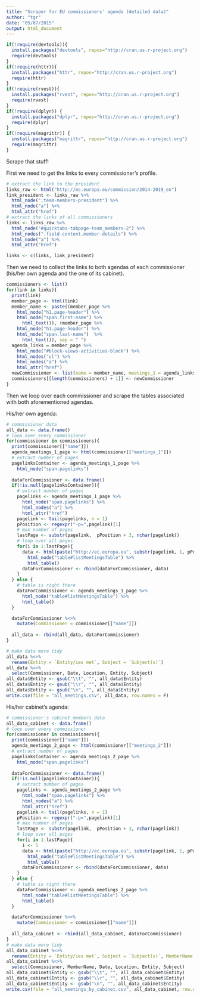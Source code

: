 ```yaml
---
title: "Scraper for EU commissioners' agenda (detailed data)"
author: "tgr"
date: "05/07/2015"
output: html_document
---
```




```r
if(!require(devtools)){
  install.packages("devtools", repos="http://cran.us.r-project.org")
  require(devtools)
}
if(!require(httr)){
  install.packages("httr", repos="http://cran.us.r-project.org")
  require(httr)
}
if(!require(rvest)){
  install.packages("rvest", repos="http://cran.us.r-project.org")
  require(rvest)
}
if(!require(dplyr)) {
  install.packages("dplyr", repos="http://cran.us.r-project.org")
  require(dplyr)
}
if(!require(magrittr)) {
  install.packages("magrittr", repos="http://cran.us.r-project.org")
  require(magrittr)
}
```

Scrape that stuff! 

First we need to get the links to every commissioner's profile.
```r
# extract the link to the president
links_raw <- html("http://ec.europa.eu/commission/2014-2019_en")
link_president <- links_raw %>%
  html_node(".team-members-president") %>%
  html_node("a") %>%
  html_attr("href")
# extract the links of all commissioners
links <- links_raw %>%
  html_node("#quicktabs-tabpage-team_members-2") %>%
  html_nodes(".field-content.member-details") %>%
  html_node("a") %>%
  html_attr("href")

links <- c(links, link_president)
```

Then we need to collect the links to both agendas of each commissioner (his/her own agenda and the one of its cabinet).
```r
commissioners <- list()
for(link in links){
  print(link)
  member_page <- html(link)
  member_name <- paste((member_page %>%
    html_node("h1.page-header") %>%
    html_node("span.first-name") %>% 
      html_text()), (member_page %>%
    html_node("h1.page-header") %>%
    html_node("span.last-name")  %>% 
      html_text()), sep = " ")
  agenda_links = member_page %>%
    html_node("#block-views-activities-block") %>%
    html_nodes("ul") %>%
    html_nodes("a") %>%
    html_attr("href")
  newCommissioner <- list(name = member_name, meetings_1 = agenda_links[1], meetings_2 = agenda_links[2])
  commissioners[[length(commissioners) + 1]] <- newCommissioner
}
```

Then we loop over each commissioner and scrape the tables associated with both aforementioned agendas.

His/her own agenda:
```r
# commissioner data
all_data <- data.frame()
# loop over every commissioner 
for(commissioner in commissioners){
  print(commissioner[["name"]])
  agenda_meetings_1_page <- html(commissioner[["meetings_1"]])
  # extract number of pages
  pagelinksContainer <- agenda_meetings_1_page %>%
    html_node("span.pagelinks")
  
  dataForCommissioner <- data.frame()
  if(!is.null(pagelinksContainer)){
    # extract number of pages
    pagelinks <- agenda_meetings_1_page %>%
      html_node("span.pagelinks") %>%
      html_nodes("a") %>%
      html_attr("href")
    pagelink <- tail(pagelinks, n = 1)
    pPosition <- regexpr("-p=",pagelink)[1]
    # max number of pages
    lastPage <- substr(pagelink,  pPosition + 3, nchar(pagelink))
    # loop over all pages
    for(i in 1:lastPage){
      data <- html(paste("http://ec.europa.eu", substr(pagelink, 1, pPosition), "p=", i, sep = "")) %>%
        html_node("table#listMeetingsTable") %>%
        html_table()
      dataForCommissioner <- rbind(dataForCommissioner, data)
    }
  } else {
    # table is right there
    dataForCommissioner <- agenda_meetings_1_page %>%
      html_node("table#listMeetingsTable") %>%
      html_table()
  }

  dataForCommissioner %<>% 
    mutate(Commissioner = commissioner[["name"]])
  
  all_data <- rbind(all_data, dataForCommissioner)
}

# make data more tidy
all_data %<>%
  rename(Entity = `Entity/ies met`, Subject = `Subject(s)`) 
all_data %<>%
  select(Commissioner, Date, Location, Entity, Subject)
all_data$Entity <- gsub("\\t", "", all_data$Entity)
all_data$Entity <- gsub("\\r", "", all_data$Entity)
all_data$Entity <- gsub("\n", "", all_data$Entity)
write.csv(file = "all_meetings.csv", all_data, row.names = F)
```

His/her cabinet's agenda:
```r
# commissioner's cabinet members data
all_data_cabinet <- data.frame()
# loop over every commissioner 
for(commissioner in commissioners){
  print(commissioner[["name"]])
  agenda_meetings_2_page <- html(commissioner[["meetings_2"]])
  # extract number of pages
  pagelinksContainer <- agenda_meetings_2_page %>%
    html_node("span.pagelinks")
  
  dataForCommissioner <- data.frame()
  if(!is.null(pagelinksContainer)){
    # extract number of pages
    pagelinks <- agenda_meetings_2_page %>%
      html_node("span.pagelinks") %>%
      html_nodes("a") %>%
      html_attr("href")
    pagelink <- tail(pagelinks, n = 1)
    pPosition <- regexpr("-p=",pagelink)[1]
    # max number of pages
    lastPage <- substr(pagelink,  pPosition + 3, nchar(pagelink))
    # loop over all pages
    for(i in 1:lastPage){
      i <- 1
      data <- html(paste("http://ec.europa.eu", substr(pagelink, 1, pPosition), "p=", i, sep = "")) %>%
        html_node("table#listMeetingsTable") %>%
        html_table()
      dataForCommissioner <- rbind(dataForCommissioner, data)
    }
  } else {
    # table is right there
    dataForCommissioner <- agenda_meetings_2_page %>%
      html_node("table#listMeetingsTable") %>%
      html_table()
  }

  dataForCommissioner %<>% 
    mutate(Commissioner = commissioner[["name"]])
  
  all_data_cabinet <- rbind(all_data_cabinet, dataForCommissioner)
}
# make data more tidy
all_data_cabinet %<>%
  rename(Entity = `Entity/ies met`, Subject = `Subject(s)`, MemberName = Name) 
all_data_cabinet %<>%
  select(Commissioner, MemberName, Date, Location, Entity, Subject)
all_data_cabinet$Entity <- gsub("\\t", "", all_data_cabinet$Entity)
all_data_cabinet$Entity <- gsub("\\r", "", all_data_cabinet$Entity)
all_data_cabinet$Entity <- gsub("\n", "", all_data_cabinet$Entity)
write.csv(file = "all_meetings_by_cabinet.csv", all_data_cabinet, row.names = F)
```